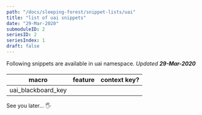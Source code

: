 ```yaml
---
path: "/docs/sleeping-forest/snippet-lists/uai"
title: "list of uai snippets"
date: "29-Mar-2020"
submoduleID: 2
seriesID: 2
seriesIndex: 1
draft: false
---
```


Following snippets are available in uai namespace. *Updated **29-Mar-2020***


#### 

| macro           | feature                      | context key?           |
| --------------- | ---------------------------- | ---------------------- |
| uai_blackboard_key |  |  |

See you later... 🖐
